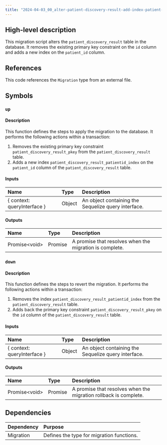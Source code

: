 ```yaml
---
title: "2024-04-03_00_alter-patient-discovery-result-add-index-patient-id.ts"
---
```


## High-level description
This migration script alters the `patient_discovery_result` table in the database. It removes the existing primary key constraint on the `id` column and adds a new index on the `patient_id` column.

## References
This code references the `Migration` type from an external file.

## Symbols
### `up`
#### Description
This function defines the steps to apply the migration to the database. It performs the following actions within a transaction:
1. Removes the existing primary key constraint `patient_discovery_result_pkey` from the `patient_discovery_result` table.
2. Adds a new index `patient_discovery_result_patientid_index` on the `patient_id` column of the `patient_discovery_result` table.

#### Inputs
| Name | Type | Description |
|:-----|:-----|:------------|
| \{ context: queryInterface \} | Object | An object containing the Sequelize query interface. |

#### Outputs
| Name | Type | Description |
|:-----|:-----|:------------|
| Promise&lt;void&gt; | Promise | A promise that resolves when the migration is complete. |

### `down`
#### Description
This function defines the steps to revert the migration. It performs the following actions within a transaction:
1. Removes the index `patient_discovery_result_patientid_index` from the `patient_discovery_result` table.
2. Adds back the primary key constraint `patient_discovery_result_pkey` on the `id` column of the `patient_discovery_result` table.

#### Inputs
| Name | Type | Description |
|:-----|:-----|:------------|
| \{ context: queryInterface \} | Object | An object containing the Sequelize query interface. |

#### Outputs
| Name | Type | Description |
|:-----|:-----|:------------|
| Promise&lt;void&gt; | Promise | A promise that resolves when the migration rollback is complete. |

## Dependencies
| Dependency | Purpose |
|:-----------|:--------|
| Migration | Defines the type for migration functions. |

